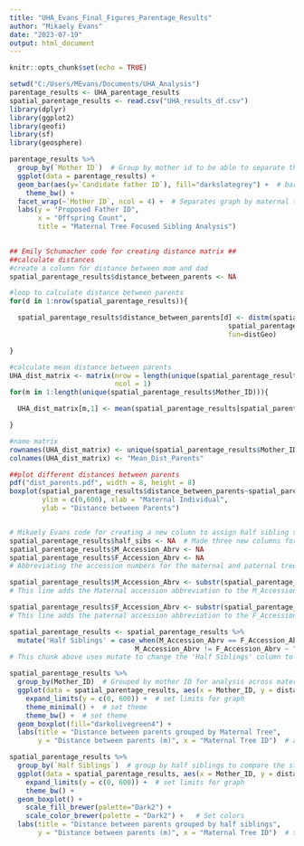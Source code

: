 ---
title: "UHA_Evans_Final_Figures_Parentage_Results"
author: "Mikaely Evans"
date: "2023-07-19"
output: html_document
---

```{r setup, include=FALSE}
knitr::opts_chunk$set(echo = TRUE)
```

```{r, message=FALSE, warning=FALSE}
setwd("C:/Users/MEvans/Documents/UHA_Analysis")
parentage_results <- UHA_parentage_results
spatial_parentage_results <- read.csv("UHA_results_df.csv")
library(dplyr)
library(ggplot2)
library(geofi)
library(sf)
library(geosphere)
```

```{r}
parentage_results %>%
  group_by(`Mother ID`)  # Group by mother id to be able to separate the maternal trees in the graph
  ggplot(data = parentage_results) +
  geom_bar(aes(y=`Candidate father ID`), fill="darkslategrey") +  # bar graph to show offspring by father
    theme_bw() +
  facet_wrap(~`Mother ID`, ncol = 4) +  # Separates graph by maternal tree
  labs(y = "Proposed Father ID",
       x = "Offspring Count",
       title = "Maternal Tree Focused Sibling Analysis")
  
```

```{r}
## Emily Schumacher code for creating distance matrix ##
##calculate distances
#create a column for distance between mom and dad 
spatial_parentage_results$distance_between_parents <- NA

#loop to calculate distance between parents
for(d in 1:nrow(spatial_parentage_results)){

  spatial_parentage_results$distance_between_parents[d] <- distm(spatial_parentage_results[d,7:8], 
                                                      spatial_parentage_results[d,9:10],
                                                      fun=distGeo)

}

#calculate mean distance between parents 
UHA_dist_matrix <- matrix(nrow = length(unique(spatial_parentage_results$Mother_ID)),
                          ncol = 1)
for(m in 1:length(unique(spatial_parentage_results$Mother_ID))){

  UHA_dist_matrix[m,1] <- mean(spatial_parentage_results[spatial_parentage_results$Mother_ID == unique(spatial_parentage_results$Mother_ID)[[m]],][,11])

}

#name matrix 
rownames(UHA_dist_matrix) <- unique(spatial_parentage_results$Mother_ID)
colnames(UHA_dist_matrix) <- "Mean_Dist_Parents"

##plot different distances between parents 
pdf("dist_parents.pdf", width = 8, height = 8)
boxplot(spatial_parentage_results$distance_between_parents~spatial_parentage_results$Mother_ID,
        ylim = c(0,600), xlab = "Maternal Individual",
        ylab = "Distance between Parents")


# Mikaely Evans code for creating a new column to assign half sibling status to all the offspring
spatial_parentage_results$half_sibs <- NA  # Made three new columns for this analysis
spatial_parentage_results$M_Accession_Abrv <- NA  
spatial_parentage_results$F_Accession_Abrv <- NA
# Abbreviating the accession numbers for the maternal and paternal trees was necessary to assign half sibling status because it is only necessary to look at the first 6 characters in the accession number to know if the trees came from the same lineage.

spatial_parentage_results$M_Accession_Abrv <- substr(spatial_parentage_results$Mother_Accession, 0, 6)
# This line adds the Maternal accession abbreviation to the M_Accession_Abrv column

spatial_parentage_results$F_Accession_Abrv <- substr(spatial_parentage_results$Candidate_Father_Accesion, 0, 6)
# This line adds the paternal accession abbreviation to the F_Accession_Abrv column

spatial_parentage_results <- spatial_parentage_results %>%
  mutate('Half Siblings' = case_when(M_Accession_Abrv == F_Accession_Abrv ~ "Mating with half siblings",
                               M_Accession_Abrv != F_Accession_Abrv ~ "Not mating with half siblings"))
# This chunk above uses mutate to change the 'Half Siblings' column to represent the cases when the maternal accession and paternal accession match, and when they don't. They are represented by short phrases that are easier for readers to understand when they are graphed below.

```

```{r}
spatial_parentage_results %>%
  group_by(Mother_ID)  # Grouped by mother ID for analysis across maternal tree
  ggplot(data = spatial_parentage_results, aes(x = Mother_ID, y = distance_between_parents)) +
    expand_limits(y = c(0, 600)) +  # set limits for graph
    theme_minimal() +  # set theme
    theme_bw() +  # set theme
  geom_boxplot(fill="darkolivegreen4") +
  labs(title = "Distance between parents grouped by Maternal Tree",
       y = "Distance between parents (m)", x = "Maternal Tree ID")  # add labels
```


```{r}
spatial_parentage_results %>%
  group_by(`Half Siblings`)  # group by half siblings to compare the status
  ggplot(data = spatial_parentage_results, aes(x = Mother_ID, y = distance_between_parents,  fill=`Half Siblings`, col = `Half Siblings`)) +  # color and fill by half siblings so you can see the maternal trees who did and didn't mate with half siblings
    expand_limits(y = c(0, 600)) +  # set limits for graph
    theme_bw() +
  geom_boxplot() +
    scale_fill_brewer(palette="Dark2") +
    scale_color_brewer(palette = "Dark2") +   # Set colors
  labs(title = "Distance between parents grouped by half siblings",
       y = "Distance between parents (m)", x = "Maternal Tree ID")  # set labels
```



